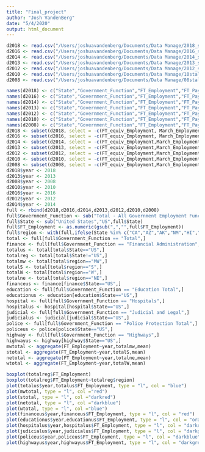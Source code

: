 ```yaml
---
title: "Final_project"
author: "Josh VandenBerg"
date: "5/4/2020"
output: html_document
---
```

```r
d2018 <- read.csv("/Users/joshuavandenberg/Documents/Data Manage/2018_state.csv", skip = 12, header = FALSE, stringsAsFactors = FALSE)
d2016 <- read.csv("/Users/joshuavandenberg/Documents/Data Manage/2016_state.csv", skip = 12, header = FALSE, stringsAsFactors = FALSE)
d2014 <- read.csv("/Users/joshuavandenberg/Documents/Data Manage/2014_state.csv", skip = 12, header = FALSE, stringsAsFactors = FALSE)
d2013 <- read.csv("/Users/joshuavandenberg/Documents/Data Manage/2013_state.csv", skip = 14, header = FALSE, stringsAsFactors = FALSE)
d2012 <- read.csv("/Users/joshuavandenberg/Documents/Data Manage/2012_state.csv", skip = 15, header = FALSE, stringsAsFactors = FALSE)
d2010 <- read.csv("/Users/joshuavandenberg/Documents/Data Manage/10stall.csv", skip = 14, header = FALSE, stringsAsFactors = FALSE)
d2008 <- read.csv("/Users/joshuavandenberg/Documents/Data Manage/08stall.csv", skip = 13, header = FALSE, stringsAsFactors = FALSE)

names(d2018) <- c("State","Government_Function","FT_Employment","FT_Payroll", "PT_Employment","PT_Payroll","PT_Hours","FT_equiv_Employment","March_Employment","March_Payroll")
names(d2016) <- c("State","Government_Function","FT_Employment","FT_Payroll", "PT_Employment","PT_Payroll","PT_Hours","FT_equiv_Employment","March_Employment","March_Payroll")
names(d2014) <- c("State","Government_Function","FT_Employment","FT_Payroll", "PT_Employment","PT_Payroll","PT_Hours","FT_equiv_Employment","March_Employment","March_Payroll")
names(d2013) <- c("State","Government_Function","FT_Employment","FT_Payroll", "PT_Employment","PT_Payroll","PT_Hours","FT_equiv_Employment","March_Employment","March_Payroll")
names(d2012) <- c("State","Government_Function","FT_Employment","FT_Payroll", "PT_Employment","PT_Payroll","PT_Hours","FT_equiv_Employment","March_Employment","March_Payroll")
names(d2010) <- c("State","Government_Function","FT_Employment","FT_Payroll", "PT_Employment","PT_Payroll","PT_Hours","FT_equiv_Employment","March_Employment","March_Payroll", "Index")
names(d2008) <- c("State","Government_Function","FT_Employment","FT_Payroll", "PT_Employment","PT_Payroll","PT_Hours","FT_equiv_Employment","March_Employment","March_Payroll","Index")
d2018 <- subset(d2018, select = -c(FT_equiv_Employment, March_Employment, March_Payroll))
d2016 <- subset(d2016, select = -c(FT_equiv_Employment, March_Employment, March_Payroll))
d2014 <- subset(d2014, select = -c(FT_equiv_Employment,March_Employment, March_Payroll))
d2013 <- subset(d2013, select = -c(FT_equiv_Employment,March_Employment, March_Payroll))
d2012 <- subset(d2012, select = -c(FT_equiv_Employment,March_Employment, March_Payroll))
d2010 <- subset(d2010, select = -c(FT_equiv_Employment,March_Employment, March_Payroll, Index))
d2008 <- subset(d2008, select = -c(FT_equiv_Employment,March_Employment, March_Payroll,Index))
d2018$year <- 2018
d2013$year <- 2013
d2008$year <- 2008
d2010$year <- 2010
d2016$year <- 2016
d2012$year <- 2012
d2014$year <- 2014
full <- rbind(d2018,d2016,d2014,d2013,d2012,d2010,d2008)
full$Government_Function <- sub("Total - All Government Employment Functions","Total",full$Government_Function)
full$State <- sub("United States","US",full$State)
full$FT_Employment <- as.numeric(gsub(",","",full$FT_Employment))
full$region <- with(full,ifelse(State %in% c("CA","AZ","AK","NM","HI","CO","WY","MT","ID","UT","NV","OR","WA","California","Arizona","Alaska","New Mexico","Hawaii","Colorado","Wyoming","Montana","Idaho","Utah","Nevada","Oregon","Washington"),"W",ifelse(State %in% c("TX","OK","AR","LA","MS","TN","AL","GA","FL","SC","NC","KY","WV","VA","MD","DE", "Texas","Oklahoma","Arkansas","Louisiana","Mississippi","Tennessee","Alabama","Georgia","Florida","South Carolina","North Carolina","Kentucky","West Virginia","Virginia","Maryland","Delaware"),"S",ifelse(State %in% c("IA","MN","ND","SD","NE","KS","MO","WI","IL","IN","MI","OH","Iowa","Minnesota","North Dakota","South Dakota","Nebraska","Kansas","Missouri","Wisconsin","Illinois","Indiana","Michigan","Ohio"),"MW",ifelse(State %in% c("ME","NH","VT","MA","RI","CT","NY","PA","NJ", "Maine","New Hampshire","Vermont","Massachusetts","Rhode Island","Connecticut","New York","Pennsylvania","New Jersey"), "NE","US")))))
total <- full[full$Government_Function == "Total",]
finance <- full[full$Government_Function == "Financial Administration",]
totalus <- total[total$State=="US",]
totalreg <- total[total$State!="US",]
totalmw <- total[total$region=="MW",]
totalS <- total[total$region=="S",]
totalW <- total[total$region=="W",]
totalne <- total[total$region=="NE",]
financeus <- finance[finance$State=="US",]
education <- full[full$Government_Function == "Education Total",]
educationus <- education[education$State=="US",]
hospital <- full[full$Government_Function == "Hospitals",]
hospitalus <- hospital[hospital$State=="US",]
judicial <- full[full$Government_Function == "Judicial and Legal",]
judicialus <- judicial[judicial$State=="US",]
police <- full[full$Government_Function == "Police Protection Total",]
policeus <- police[police$State=="US",]
highway <- full[full$Government_Function == "Highways",]
highwayus <- highway[highway$State=="US",]
mwtotal <- aggregate(FT_Employment~year,totalmw,mean)
stotal <- aggregate(FT_Employment~year,totalS,mean)
netotal <- aggregate(FT_Employment~year,totalne,mean)
wtotal <- aggregate(FT_Employment~year,totalW,mean)
```

```r
boxplot(totalreg$FT_Employment)
boxplot(totalreg$FT_Employment~totalreg$region)
plot(totalus$year,totalus$FT_Employment, type = "l", col = "blue")
plot(mwtotal, type = "l", col ="red")
plot(stotal, type = "l", col ="darkred")
plot(netotal, type = "l", col ="darkblue")
plot(wtotal, type = "l", col ="blue")
plot(financeus$year,financeus$FT_Employment, type = "l", col = "red")
plot(educationus$year,educationus$FT_Employment, type = "l", col = "orange")
plot(hospitalus$year,hospitalus$FT_Employment, type = "l", col = "darkred")
plot(judicialus$year,judicialus$FT_Employment, type = "l", col = "darkgreen")
plot(policeus$year,policeus$FT_Employment, type = "l", col = "darkblue")
plot(highwayus$year,highwayus$FT_Employment, type = "l", col = "darkgrey")

```
